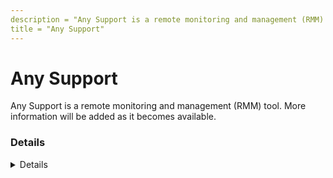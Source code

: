 ---
description = "Any Support is a remote monitoring and management (RMM) tool. More information will be added as it becomes available."
title = "Any Support"
---



# Any Support

Any Support is a remote monitoring and management (RMM) tool. More information will be added as it becomes available.

### Details
<Details author={""}
         category={""}
         created={""}
         website={""}
         lastModified={"2024-02-27"}
         privileges={""}
         free={ false }
         verification={ false }
/>

#### Installation Paths
<Card code={ ["ManualLauncher.exe"] }/>

#### Supported OS
<Badges color="warning" badges={ ["Windows"] }/>




### Forensic Artifacts




#### Network Artifacts
<EuiSpacer size="xl"/>
<NetworkArtifactsTable data={ [{"Description": "Known remote domains", "Domains": ["*.anysupport.net"], "Ports": []}] }/>




### Detections
- Detects potential network activity of Any Support RMM tool
  - [Sigma Rule](https://github.com/magicsword-io/LOLRMM/blob/main/detections/sigma/any_support_network_sigma.yml)
- Detects potential processes activity of Any Support RMM tool
  - [Sigma Rule](https://github.com/magicsword-io/LOLRMM/blob/main/detections/sigma/any_support_processes_sigma.yml)

### References
- [https://www.anysupport.net/introduce_howto.php](https://www.anysupport.net/introduce_howto.php)


